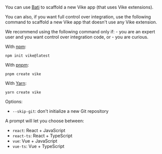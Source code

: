 
You can use [Bati](https://batijs.dev) to scaffold a new Vike app (that uses <Link href="/extensions">Vike extensions</Link>).

You can also, if you want full control over integration, use the following command to scaffold a new Vike app that doesn't use any Vike extension.

<Warning>
We recommend using the following command only if:
 - you are an expert user and you want control over integration code, or
 - you are curious.
</Warning>

With [npm](https://www.npmjs.com):

```shell
npm init vike@latest
```

With [pnpm](https://pnpm.io):

```shell
pnpm create vike
```

With [Yarn](https://yarnpkg.com):

```shell
yarn create vike
```

Options:
- `--skip-git`: don't initialize a new Git repository

A prompt will let you choose between:
- `react`: React + JavaScript
- `react-ts`: React + TypeScript
- `vue`: Vue + JavaScript
- `vue-ts`: Vue + TypeScript
